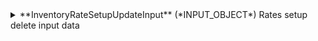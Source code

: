 
<details>
  <summary>
  **InventoryRateSetupUpdateInput** (*INPUT_OBJECT*)  
  Rates setup delete input data  
  </summary>
  
    <details style={{ pointerEvents: "none" }}>
      <summary>
      **clientCode**&nbsp;<span class="required"> *</span>&nbsp; (*String*)  
      Client code.  
      </summary>
    </details>

    <details style={{ pointerEvents: "none" }}>
      <summary>
      **supplierCode**&nbsp;<span class="required"> *</span>&nbsp; (*String*)  
      Travelgate Supplier/Channel code.  
      </summary>
    </details>

    <details>
      <summary>
      **rates**&nbsp;<span class="required"> *</span>&nbsp; (*RateUpdateInput*)  
      Rates input data. See RateUpdate.  
      </summary>
  
      <details style={{ pointerEvents: "none" }}>
        <summary>
        **code**&nbsp;<span class="required"> *</span>&nbsp; (*String*)  
        Code associated with the rate.  
        </summary>
      </details>

      <details style={{ pointerEvents: "none" }}>
        <summary>
        **baseRateCode** (*String*)  
        Base rate code of the rate.  
        </summary>
      </details>

      <details style={{ pointerEvents: "none" }}>
        <summary>
        **name** (*String*)  
        Name of the rate.  
        </summary>
      </details>

      <details style={{ pointerEvents: "none" }}>
        <summary>
        **active** (*Boolean*)  
        Indicates whether the rate is active.  
        </summary>
      </details>

      <details style={{ pointerEvents: "none" }}>
        <summary>
        **mealPlanIncluded** (*Int*)  
        Meal plan included in the rate.
        </summary>
      </details>

      <details>
        <summary>
        **agePolicies** (*AgePoliciesUpdateInput*)  
        Age policies associated with the rate. See AgePoliciesUpdate.  
        </summary>
  
        <details style={{ pointerEvents: "none" }}>
          <summary>
          **maxAgeInfants** (*Int*)  
          Maximum age for a baby, not inclusive.
          </summary>
        </details>

        <details style={{ pointerEvents: "none" }}>
          <summary>
          **freeInfants** (*Boolean*)  
          If true, babies are free of charge.  
          </summary>
        </details>

        <details style={{ pointerEvents: "none" }}>
          <summary>
          **maxAgeChildren** (*Int*)  
          Maximum age for a child, not inclusive.
          </summary>
        </details>

        <details style={{ pointerEvents: "none" }}>
          <summary>
          **freeChildren** (*Boolean*)  
          If true, children are free of charge.  
          </summary>
        </details>
      </details>

      <details>
        <summary>
        **paymentPolicies** (*PaymentPoliciesUpdateInput*)  
        Payment policies associated with the rate. See PaymentPoliciesUpdate.  
        </summary>
  
        <details style={{ pointerEvents: "none" }}>
          <summary>
          **currency** (*Currency*)  
          Currency of the payment. See Currency.  
          </summary>
        </details>

        <details style={{ pointerEvents: "none" }}>
          <summary>
          **commission** (*Float*)  
          Commission applied for all rooms in this rate, leave value 0 for net price. Only Informative.  
          </summary>
        </details>

        <details style={{ pointerEvents: "none" }}>
          <summary>
          **priceIsBinding** (*Boolean*)  
          Informs if the prices are binding price. Only Informative.  
          </summary>
        </details>

        <details>
          <summary>
          **acceptedPayments** (*AcceptedPaymentInput*)  
          Rate Accepted Payments, if not informed it is MerchantPay. See AcceptedPayment.  
          </summary>
  
          <details style={{ pointerEvents: "none" }}>
            <summary>
            **type**&nbsp;<span class="required"> *</span>&nbsp; (*Enum of PaymentType*)  
            
            Possible values:  
            `MERCHANT`  
          `DIRECT`  
          `CARD_BOOKING`  
          `CARD_CHECK_IN`  
            </summary>
          </details>

          <details style={{ pointerEvents: "none" }}>
            <summary>
            **cardTypes** (*Enum of PaymentCardType*)  
            
            Possible values:  
            `VI`  
          `AX`  
          `BC`  
          `CA`  
          `CB`  
          `CU`  
          `DS`  
          `DC`  
          `T`  
          `R`  
          `N`  
          `L`  
          `E`  
          `JC`  
          `TO`  
          `S`  
          `EC`  
          `EU`  
          `TP`  
          `OP`  
          `ER`  
          `XS`  
          `O`  
            </summary>
          </details>
        </details>
      </details>

      <details>
        <summary>
        **bookingRules** (*InventoryBookingRulesInput*)  
        Booking rules associated with the rate. See BookingRules.  
        </summary>
  
        <details>
          <summary>
          **bookingWindow** (*InventoryBookingWindowInput*)  
          Booking Dates for which the rate will be available. Do not send it if you want the rate available for all dates.  
          </summary>
  
          <details style={{ pointerEvents: "none" }}>
            <summary>
            **start**&nbsp;<span class="required"> *</span>&nbsp; (*DateTime*)  
            Start date of the booking window.  
            </summary>
          </details>

          <details style={{ pointerEvents: "none" }}>
            <summary>
            **end**&nbsp;<span class="required"> *</span>&nbsp; (*DateTime*)  
            End date of the booking window.  
            </summary>
          </details>
        </details>

        <details>
          <summary>
          **markets** (*InventoryMarketsInput*)  
          Markets included or excluded. Do not send if the rate is available for all markets. Only informative.  
          </summary>
  
          <details style={{ pointerEvents: "none" }}>
            <summary>
            **included** (*String*)  
            Included markets.  
            </summary>
          </details>

          <details style={{ pointerEvents: "none" }}>
            <summary>
            **excluded** (*String*)  
            Excluded markets.  
            </summary>
          </details>
        </details>

        <details style={{ pointerEvents: "none" }}>
          <summary>
          **rateRule** (*Enum of RatePlanType*)  
          "NoRatePlanType" indicates absence of a specific rate plan. "LargeFamily" and "PublicServant" denote rates tailored for those groups. "Negotiated" and "Package" signify negotiated rates and package deals, respectively. "CanaryResident" and "BalearicResident" are special rates for residents of the Canary Islands and the Balearic Islands, respectively. Lastly, "HoneyMoon" designates rates intended for honeymooners or couples celebrating their honeymoon.  
          Possible values:  
          `NO_RATE_PLAN_TYPE`  
        `LARGE_FAMILY`  
        `PUBLIC_SERVANT`  
        `NEGOTIATED`  
        `PACKAGE`  
        `CANARY_RESIDENT`  
        `BALEARIC_RESIDENT`  
        `HONEY_MOON`  
          </summary>
        </details>

        <details style={{ pointerEvents: "none" }}>
          <summary>
          **seniorRule** (*Enum of SeniorRate*)  
          "NoSeniorRate" indicates the absence of a senior rate. "SeniorRate_55", "SeniorRate_60", and "SeniorRate_65" denote rates applicable to individuals aged 55, 60, and 65, respectively. These rates are typically offered to seniors as a special discount or incentive.  
          Possible values:  
          `NO_SENIOR_RATE`  
        `SENIOR_RATE_55`  
        `SENIOR_RATE_60`  
        `SENIOR_RATE_65`  
          </summary>
        </details>
      </details>

      <details>
        <summary>
        **cancelPolicies** (*CancelPoliciesUpdateInput*)  
        Cancel policies associated with the rate. See CancelPoliciesUpdate.  
        </summary>
  
        <details>
          <summary>
          **baseCancelPolicy** (*InventoryCancelPolicyInput*)  
          Defines the base cancel policies. Only Informative. See CancelPolicy.  
          </summary>
  
          <details style={{ pointerEvents: "none" }}>
            <summary>
            **refundable**&nbsp;<span class="required"> *</span>&nbsp; (*Boolean*)  
            Indicates if the rate is refundable.  
            </summary>
          </details>

          <details>
            <summary>
            **cancelPenalties** (*InventoryCancelPenaltyInput*)  
            List of penalties applicable for the rate. See CancelPenalty.  
            </summary>
  
            <details style={{ pointerEvents: "none" }}>
              <summary>
              **daysBeforeArrival**&nbsp;<span class="required"> *</span>&nbsp; (*Int*)  
              Number of days prior to arrival day in which this Cancellation policy applies.
              </summary>
            </details>

            <details style={{ pointerEvents: "none" }}>
              <summary>
              **penaltyType**&nbsp;<span class="required"> *</span>&nbsp; (*Enum of PenaltyType*)  
              Penalty type. See PenaltyType.  
              Possible values:  
              `AMOUNT`  
            `NIGHTS`  
            `PERCENTAGE`  
              </summary>
            </details>

            <details style={{ pointerEvents: "none" }}>
              <summary>
              **value**&nbsp;<span class="required"> *</span>&nbsp; (*Float*)  
              Penalty value.  
              </summary>
            </details>
          </details>
        </details>

        <details>
          <summary>
          **cancelPoliciesByDate** (*InventoryCancelPolicyByDateInput*)  
          Defines a calendar of cancel policies. Only Informative. See CancelPolicyByDate.  
          </summary>
  
          <details style={{ pointerEvents: "none" }}>
            <summary>
            **start**&nbsp;<span class="required"> *</span>&nbsp; (*DateTime*)  
            Start date where the cancel policy must apply.  
            </summary>
          </details>

          <details style={{ pointerEvents: "none" }}>
            <summary>
            **end**&nbsp;<span class="required"> *</span>&nbsp; (*DateTime*)  
            End date where the cancel policy must apply.  
            </summary>
          </details>

          <details>
            <summary>
            **cancelPolicy**&nbsp;<span class="required"> *</span>&nbsp; (*InventoryCancelPolicyInput*)  
            Cancel policy. See CancelPolicy.  
            </summary>
  
          </details>
        </details>
      </details>

      <details>
        <summary>
        **amendPolicy** (*AmendPolicyUpdateInput*)  
        Amend policy associated with the rate. See AmendPolicyUpdate.  
        </summary>
  
        <details style={{ pointerEvents: "none" }}>
          <summary>
          **isAmendable** (*Boolean*)  
          Indicates whether the policy is amendable.  
          </summary>
        </details>

        <details>
          <summary>
          **amendPenalties** (*AmendPenaltyInput*)  
          List of amend penalties associated with the policy. See AmendPenalty.  
          </summary>
  
          <details style={{ pointerEvents: "none" }}>
            <summary>
            **daysBeforeArrival**&nbsp;<span class="required"> *</span>&nbsp; (*Int*)  
            Number of days before arrival.
            </summary>
          </details>

          <details style={{ pointerEvents: "none" }}>
            <summary>
            **penaltyType**&nbsp;<span class="required"> *</span>&nbsp; (*Enum of PenaltyType*)  
            Type of penalty.
PenaltyType  
            Possible values:  
  
            </summary>
          </details>

          <details style={{ pointerEvents: "none" }}>
            <summary>
            **value**&nbsp;<span class="required"> *</span>&nbsp; (*Float*)  
            Value of the penalty.  
            </summary>
          </details>
        </details>
      </details>

      <details>
        <summary>
        **surcharges** (*InventorySurchargeInput*)  
        List of surcharges associated with the rate. See Surcharge.  
        </summary>
  
        <details style={{ pointerEvents: "none" }}>
          <summary>
          **chargeType**&nbsp;<span class="required"> *</span>&nbsp; (*Enum of InventoryChargeType*)  
          Indicates if the surcharge is included or not in the price.  
          Possible values:  
          `INCLUDED`  
        `EXCLUDED`  
          </summary>
        </details>

        <details style={{ pointerEvents: "none" }}>
          <summary>
          **taxType**&nbsp;<span class="required"> *</span>&nbsp; (*Enum of InventoryTaxType*)  
          The type of tax applied to the surcharge.  
          Possible values:  
          `CITY`  
        `LOCAL`  
        `RESORT_FEE`  
        `SUPPLEMENT_TO_BE_PAID_ON_SPOT`  
          </summary>
        </details>

        <details style={{ pointerEvents: "none" }}>
          <summary>
          **value**&nbsp;<span class="required"> *</span>&nbsp; (*Float*)  
          The value of the surcharge.  
          </summary>
        </details>

        <details style={{ pointerEvents: "none" }}>
          <summary>
          **applyType**&nbsp;<span class="required"> *</span>&nbsp; (*Enum of InventoryApplyType*)  
          The type of application for the surcharge.  
          Possible values:  
          `PERCENTAGE`  
        `AMOUNT`  
          </summary>
        </details>

        <details style={{ pointerEvents: "none" }}>
          <summary>
          **perNight**&nbsp;<span class="required"> *</span>&nbsp; (*Boolean*)  
          Indicates whether the surcharge is applied per night.  
          </summary>
        </details>

        <details style={{ pointerEvents: "none" }}>
          <summary>
          **perPax**&nbsp;<span class="required"> *</span>&nbsp; (*Boolean*)  
          Indicates whether the surcharge is applied per person.  
          </summary>
        </details>
      </details>
    </details>

    <details style={{ pointerEvents: "none" }}>
      <summary>
      **hotelCode**&nbsp;<span class="required"> *</span>&nbsp; (*String*)  
      Code associated with the hotel.  
      </summary>
    </details>

    <details style={{ pointerEvents: "none" }}>
      <summary>
      **contextCode** (*String*)  
      Context code.  
      </summary>
    </details>
  
</details>
